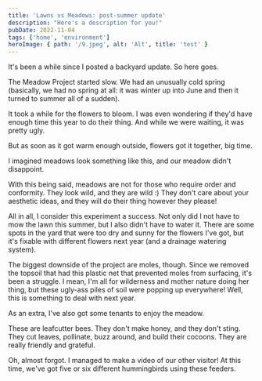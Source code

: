 ```yaml
---
title: 'Lawns vs Meadows: post-summer update'
description: "Here's a description for you!"
pubDate: 2022-11-04
tags: ['home', 'environment']
heroImage: { path: '/9.jpeg', alt: 'Alt', title: 'test' }
---
```


It's been a while since I posted a backyard update. So here goes.

The Meadow Project started slow. We had an unusually cold spring (basically, we had no spring at all: it was winter up into June and then it turned to summer all of a sudden).

<Picture src="/1.jpeg" placeholder="blurred" alt="1"/>
<Picture src="/2.jpeg" placeholder="blurred" alt="1"/>

It took a while for the flowers to bloom. I was even wondering if they'd have enough time this year to do their thing. And while we were waiting, it was pretty ugly.

<Picture src="/3.jpeg" placeholder="blurred" alt="1"/>
<Picture src="/4.jpeg" placeholder="blurred" alt="1"/>
<Picture src="/5.jpeg" placeholder="blurred" alt="1"/>
<Picture src="/6.jpeg" placeholder="blurred" alt="1"/>

But as soon as it got warm enough outside, flowers got it together, big time.

<Picture src="/7.jpeg" placeholder="blurred" alt="1"/>
<Picture src="/8.webp" placeholder="blurred" alt="1"/>

I imagined meadows look something like this, and our meadow didn't disappoint.

With this being said, meadows are not for those who require order and conformity. They look wild, and they are wild :) They don't care about your aesthetic ideas, and they will do their thing however they please!

<Picture src="/9.jpeg" placeholder="blurred" alt="1"/>
<Picture src="/10.jpeg" placeholder="blurred" alt="1"/>

All in all, I consider this experiment a success. Not only did I not have to mow the lawn this summer, but I also didn't have to water it. There are some spots in the yard that were too dry and sunny for the flowers I've got, but it's fixable with different flowers next year (and a drainage watering system).

<Picture src="/11.jpeg" placeholder="blurred" alt="1"/>

The biggest downside of the project are moles, though. Since we removed the topsoil that had this plastic net that prevented moles from surfacing, it's been a struggle. I mean, I'm all for wilderness and mother nature doing her thing, but these ugly-ass piles of soil were popping up everywhere! Well, this is something to deal with next year.

As an extra, I've also got some tenants to enjoy the meadow.

These are leafcutter bees. They don't make honey, and they don't sting. They cut leaves, pollinate, buzz around, and build their cocoons. They are really friendly and grateful.

Oh, almost forgot. I managed to make a video of our other visitor! At this time, we've got five or six different hummingbirds using these feeders.
